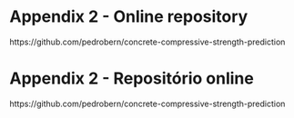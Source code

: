 <EN>

# Appendix 2 - Online repository {#appendix2}

https://github.com/pedrobern/concrete-compressive-strength-prediction

</EN>

<PT>

# Appendix 2 - Repositório online {#appendix2}

https://github.com/pedrobern/concrete-compressive-strength-prediction

</PT>

\newpage